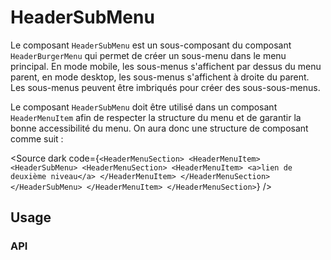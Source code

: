 
<Meta of={HeaderSubMenuStories} />

# HeaderSubMenu

Le composant `HeaderSubMenu` est un sous-composant du composant `HeaderBurgerMenu` qui permet de créer un sous-menu dans le menu principal.
En mode mobile, les sous-menus s'affichent par dessus du menu parent, en mode desktop, les sous-menus s'affichent à droite du parent.
Les sous-menus peuvent être imbriqués pour créer des sous-sous-menus.

Le composant `HeaderSubMenu` doit être utilisé dans un composant `HeaderMenuItem` afin de respecter la structure du menu et de garantir la bonne accessibilité du menu.
On aura donc une structure de composant comme suit :

<Source
  dark
  code={`
	<HeaderMenuSection>
		<HeaderMenuItem>
			<HeaderSubMenu>
				<HeaderMenuSection>
					<HeaderMenuItem>
						<a>lien de deuxième niveau</a>
					</HeaderMenuItem>
				</HeaderMenuSection>
			</HeaderSubMenu>
		</HeaderMenuItem>
	</HeaderMenuSection>
`}
/>


## Usage

<Canvas of={HeaderSubMenuStories.Default} />

### API

<Controls of={HeaderSubMenuStories.Default} />
